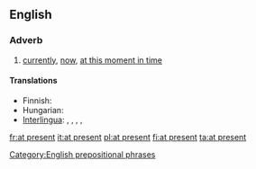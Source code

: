==English==

===Adverb===
{{en-adv|pos=[[at]] [[present]]|-}}

# [[currently]], [[now]], [[at this moment in time]]

====Translations====
{{trans-top|currently}}
* Finnish: {{t|fi|parhaillaan}}
* Hungarian: {{t+|hu|jelenleg}}
* [[Interlingua]]: {{t|ia|al presente|xs=Interlingua}},  {{t|ia|currentemente|xs=Interlingua}},  {{t-|ia|ora|xs=Interlingua}},  {{t|ia|in iste momento|xs=Interlingua}},  {{t-|ia|nunc|xs=Interlingua}}
{{trans-mid}}
{{trans-bottom}}

[[Category:English prepositional phrases]]

[[fr:at present]]
[[it:at present]]
[[pl:at present]]
[[fi:at present]]
[[ta:at present]]